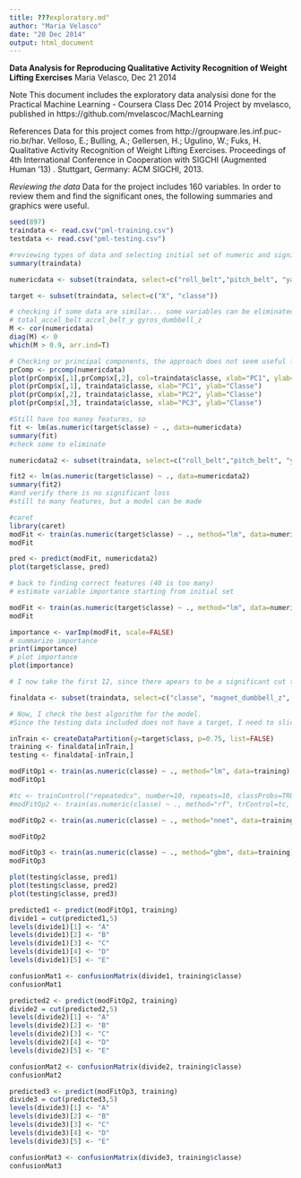 ```yaml
---
title: ???exploratory.md"
author: "Maria Velasco"
date: "20 Dec 2014"
output: html_document
---
```

**Data Analysis for Reproducing Qualitative Activity Recognition of Weight Lifting Exercises**
Maria Velasco, Dec 21 2014

Note
This document includes the exploratory data analysisi done for the Practical Machine Learning - Coursera Class Dec 2014 Project by mvelasco, published in https://github.com/mvelascoc/MachLearning

References
Data for this project comes from http://groupware.les.inf.puc-rio.br/har. 
Velloso, E.; Bulling, A.; Gellersen, H.; Ugulino, W.; Fuks, H. Qualitative Activity Recognition of Weight Lifting Exercises. Proceedings of 4th International Conference in Cooperation with SIGCHI (Augmented Human '13) . Stuttgart, Germany: ACM SIGCHI, 2013.

*Reviewing the data*
Data for the project includes 160 variables. In order to review them and find the significant ones, the following summaries and graphics were useful.
```r
seed(897)
traindata <- read.csv("pml-training.csv")
testdata <- read.csv("pml-testing.csv")

#reviewing types of data and selecting initial set of numeric and significant variables
summary(traindata)

numericdata <- subset(traindata, select=c("roll_belt","pitch_belt", "yaw_belt", "total_accel_belt", "gyros_belt_x", "gyros_belt_y", "gyros_belt_z", "accel_belt_x", "accel_belt_y", "accel_belt_z", "magnet_belt_x", "magnet_belt_y", "magnet_belt_z", "roll_arm", "pitch_arm", "yaw_arm", "total_accel_arm", "gyros_arm_x", "gyros_arm_y", "gyros_arm_z", "accel_arm_x", "accel_arm_y", "accel_arm_z", "magnet_arm_x", "magnet_arm_y", "magnet_arm_z", "roll_dumbbell", "pitch_dumbbell", "yaw_dumbbell", "total_accel_dumbbell", "gyros_dumbbell_x", "gyros_dumbbell_y", "gyros_dumbbell_z", "accel_dumbbell_x", "accel_dumbbell_y", "accel_dumbbell_z", "magnet_dumbbell_x", "magnet_dumbbell_y", "magnet_dumbbell_z", "roll_forearm", "pitch_forearm", "yaw_forearm", "total_accel_forearm", "gyros_forearm_x", "gyros_forearm_y", "gyros_forearm_z", "accel_forearm_x", "accel_forearm_y", "accel_forearm_z", "magnet_forearm_x", "magnet_forearm_y", "magnet_forearm_z"))

target <- subset(traindata, select=c("X", "classe"))

# checking if some data are similar... some variables can be eliminated. In particular
# total_accel_belt accel_belt_y gyros_dumbbell_z
M <- cor(numericdata)
diag(M) <- 0
which(M > 0.9, arr.ind=T)

# Checking or principal components, the approach does not seem useful for this project
prComp <- prcomp(numericdata)
plot(prComp$x[,1],prComp$x[,2], col=traindata$classe, xlab="PC1", ylab="PC2")
plot(prComp$x[,1], traindata$classe, xlab="PC1", ylab="Classe")
plot(prComp$x[,2], traindata$classe, xlab="PC2", ylab="Classe")
plot(prComp$x[,3], traindata$classe, xlab="PC3", ylab="Classe")

#Still have too maney features, so
fit <- lm(as.numeric(target$classe) ~ ., data=numericdata)
summary(fit)
#check some to eliminate

numericdata2 <- subset(traindata, select=c("roll_belt","pitch_belt", "yaw_belt",  "gyros_belt_x",  "accel_belt_x",   "magnet_belt_x", "magnet_belt_y", "magnet_belt_z",  "pitch_arm", "yaw_arm", "total_accel_arm", "gyros_arm_x", "gyros_arm_y", "gyros_arm_z",  "accel_arm_y", "accel_arm_z", "magnet_arm_x", "magnet_arm_y", "magnet_arm_z", "roll_dumbbell", "pitch_dumbbell", "yaw_dumbbell", "total_accel_dumbbell", "gyros_dumbbell_x", "gyros_dumbbell_y", "accel_dumbbell_x", "accel_dumbbell_z", "magnet_dumbbell_x", "magnet_dumbbell_y", "magnet_dumbbell_z", "roll_forearm", "pitch_forearm", "yaw_forearm", "total_accel_forearm", "gyros_forearm_x",  "accel_forearm_x", "accel_forearm_y", "accel_forearm_z", "magnet_forearm_x", "magnet_forearm_y", "magnet_forearm_z"))

fit2 <- lm(as.numeric(target$classe) ~ ., data=numericdata2)
summary(fit2)
#and verify there is no significant loss
#still to many features, but a model can be made

#caret
library(caret)
modFit <- train(as.numeric(target$classe) ~ ., method="lm", data=numericdata2)
modFit

pred <- predict(modFit, numericdata2)
plot(target$classe, pred)

# back to finding correct features (40 is too many)
# estimate variable importance starting from initial set

modFit <- train(as.numeric(target$classe) ~ ., method="lm", data=numericdata)
modFit

importance <- varImp(modFit, scale=FALSE)
# summarize importance
print(importance)
# plot importance
plot(importance)

# I now take the first 12, since there apears to be a significant cut there

finaldata <- subset(traindata, select=c("classe", "magnet_dumbbell_z", "accel_forearm_z","magnet_dumbbell_x","pitch_forearm","yaw_dumbbell","magnet_belt_y","total_accel_forearm","accel_arm_z","accel_belt_y","pitch_belt","accel_dumbbell_x","total_accel_dumbbell"))

# Now, I check the best algorithm for the model.
#Since the testing data included does not have a target, I need to slice down the data for training and testing.

inTrain <- createDataPartition(y=target$class, p=0.75, list=FALSE)
training <- finaldata[inTrain,]
testing <- finaldata[-inTrain,]

modFitOp1 <- train(as.numeric(classe) ~ ., method="lm", data=training)
modFitOp1

#tc <- trainControl("repeatedcv", number=10, repeats=10, classProbs=TRUE, savePred=T) 
#modFitOp2 <- train(as.numeric(classe) ~ ., method="rf", trControl=tc, , data=training, preProc=c("center", "scale"), verbose=TRUE)

modFitOp2 <- train(as.numeric(classe) ~ ., method="nnet", data=training, verbose =TRUE)

modFitOp2

modFitOp3 <- train(as.numeric(classe) ~ ., method="gbm", data=training)
modFitOp3

plot(testing$classe, pred1)
plot(testing$classe, pred2)
plot(testing$classe, pred3)

predicted1 <- predict(modFitOp1, training)
divide1 = cut(predicted1,5)
levels(divide1)[1] <- "A"
levels(divide1)[2] <- "B"
levels(divide1)[3] <- "C"
levels(divide1)[4] <- "D"
levels(divide1)[5] <- "E"

confusionMat1 <- confusionMatrix(divide1, training$classe)
confusionMat1

predicted2 <- predict(modFitOp2, training)
divide2 = cut(predicted2,5)
levels(divide2)[1] <- "A"
levels(divide2)[2] <- "B"
levels(divide2)[3] <- "C"
levels(divide2)[4] <- "D"
levels(divide2)[5] <- "E"

confusionMat2 <- confusionMatrix(divide2, training$classe)
confusionMat2

predicted3 <- predict(modFitOp3, training)
divide3 = cut(predicted3,5)
levels(divide3)[1] <- "A"
levels(divide3)[2] <- "B"
levels(divide3)[3] <- "C"
levels(divide3)[4] <- "D"
levels(divide3)[5] <- "E"

confusionMat3 <- confusionMatrix(divide3, training$classe)
confusionMat3
```